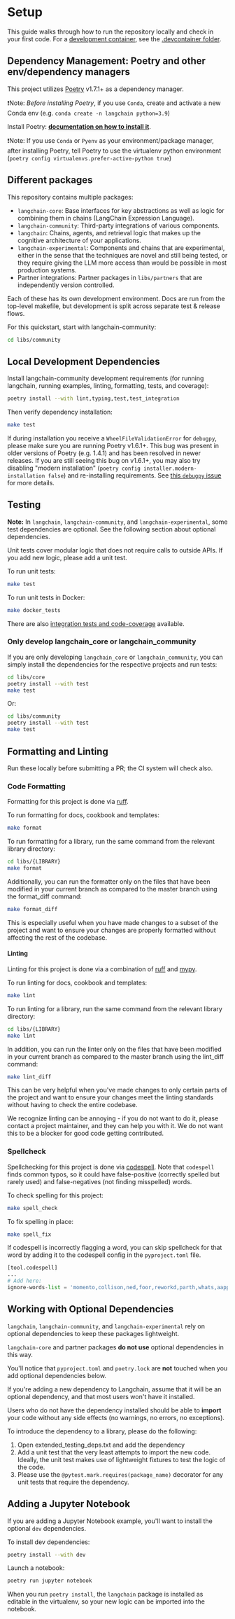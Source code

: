 # Setup

This guide walks through how to run the repository locally and check in your first code.
For a [development container](https://containers.dev/), see the [.devcontainer folder](https://github.com/langchain-ai/langchain/tree/master/.devcontainer).

## Dependency Management: Poetry and other env/dependency managers

This project utilizes [Poetry](https://python-poetry.org/) v1.7.1+ as a dependency manager.

❗Note: *Before installing Poetry*, if you use `Conda`, create and activate a new Conda env (e.g. `conda create -n langchain python=3.9`)

Install Poetry: **[documentation on how to install it](https://python-poetry.org/docs/#installation)**.

❗Note: If you use `Conda` or `Pyenv` as your environment/package manager, after installing Poetry,
tell Poetry to use the virtualenv python environment (`poetry config virtualenvs.prefer-active-python true`)

## Different packages

This repository contains multiple packages:
- `langchain-core`: Base interfaces for key abstractions as well as logic for combining them in chains (LangChain Expression Language).
- `langchain-community`: Third-party integrations of various components.
- `langchain`: Chains, agents, and retrieval logic that makes up the cognitive architecture of your applications.
- `langchain-experimental`: Components and chains that are experimental, either in the sense that the techniques are novel and still being tested, or they require giving the LLM more access than would be possible in most production systems.
- Partner integrations: Partner packages in `libs/partners` that are independently version controlled.

Each of these has its own development environment. Docs are run from the top-level makefile, but development
is split across separate test & release flows.

For this quickstart, start with langchain-community:

```bash
cd libs/community
```

## Local Development Dependencies

Install langchain-community development requirements (for running langchain, running examples, linting, formatting, tests, and coverage):

```bash
poetry install --with lint,typing,test,test_integration
```

Then verify dependency installation:

```bash
make test
```

If during installation you receive a `WheelFileValidationError` for `debugpy`, please make sure you are running
Poetry v1.6.1+. This bug was present in older versions of Poetry (e.g. 1.4.1) and has been resolved in newer releases.
If you are still seeing this bug on v1.6.1+, you may also try disabling "modern installation"
(`poetry config installer.modern-installation false`) and re-installing requirements.
See [this `debugpy` issue](https://github.com/microsoft/debugpy/issues/1246) for more details.

## Testing

**Note:** In `langchain`, `langchain-community`, and `langchain-experimental`, some test dependencies are optional. See the following section about optional dependencies.

Unit tests cover modular logic that does not require calls to outside APIs.
If you add new logic, please add a unit test.

To run unit tests:

```bash
make test
```

To run unit tests in Docker:

```bash
make docker_tests
```

There are also [integration tests and code-coverage](/docs/contributing/testing/) available.

### Only develop langchain_core or langchain_community

If you are only developing `langchain_core` or `langchain_community`, you can simply install the dependencies for the respective projects and run tests:

```bash
cd libs/core
poetry install --with test
make test
```

Or:

```bash
cd libs/community
poetry install --with test
make test
```

## Formatting and Linting

Run these locally before submitting a PR; the CI system will check also.

### Code Formatting

Formatting for this project is done via [ruff](https://docs.astral.sh/ruff/rules/).

To run formatting for docs, cookbook and templates:

```bash
make format
```

To run formatting for a library, run the same command from the relevant library directory:

```bash
cd libs/{LIBRARY}
make format
```

Additionally, you can run the formatter only on the files that have been modified in your current branch as compared to the master branch using the format_diff command:

```bash
make format_diff
```

This is especially useful when you have made changes to a subset of the project and want to ensure your changes are properly formatted without affecting the rest of the codebase.

#### Linting

Linting for this project is done via a combination of [ruff](https://docs.astral.sh/ruff/rules/) and [mypy](http://mypy-lang.org/).

To run linting for docs, cookbook and templates:

```bash
make lint
```

To run linting for a library, run the same command from the relevant library directory:

```bash
cd libs/{LIBRARY}
make lint
```

In addition, you can run the linter only on the files that have been modified in your current branch as compared to the master branch using the lint_diff command:

```bash
make lint_diff
```

This can be very helpful when you've made changes to only certain parts of the project and want to ensure your changes meet the linting standards without having to check the entire codebase.

We recognize linting can be annoying - if you do not want to do it, please contact a project maintainer, and they can help you with it. We do not want this to be a blocker for good code getting contributed.

### Spellcheck

Spellchecking for this project is done via [codespell](https://github.com/codespell-project/codespell).
Note that `codespell` finds common typos, so it could have false-positive (correctly spelled but rarely used) and false-negatives (not finding misspelled) words.

To check spelling for this project:

```bash
make spell_check
```

To fix spelling in place:

```bash
make spell_fix
```

If codespell is incorrectly flagging a word, you can skip spellcheck for that word by adding it to the codespell config in the `pyproject.toml` file.

```python
[tool.codespell]
...
# Add here:
ignore-words-list = 'momento,collison,ned,foor,reworkd,parth,whats,aapply,mysogyny,unsecure'
```

## Working with Optional Dependencies

`langchain`, `langchain-community`, and `langchain-experimental` rely on optional dependencies to keep these packages lightweight.

`langchain-core` and partner packages **do not use** optional dependencies in this way.

You'll notice that `pyproject.toml` and `poetry.lock` are **not** touched when you add optional dependencies below.

If you're adding a new dependency to Langchain, assume that it will be an optional dependency, and
that most users won't have it installed.

Users who do not have the dependency installed should be able to **import** your code without
any side effects (no warnings, no errors, no exceptions).

To introduce the dependency to a library, please do the following:

1. Open extended_testing_deps.txt and add the dependency
2. Add a unit test that the very least attempts to import the new code. Ideally, the unit
test makes use of lightweight fixtures to test the logic of the code.
3. Please use the `@pytest.mark.requires(package_name)` decorator for any unit tests that require the dependency.

## Adding a Jupyter Notebook

If you are adding a Jupyter Notebook example, you'll want to install the optional `dev` dependencies.

To install dev dependencies:

```bash
poetry install --with dev
```

Launch a notebook:

```bash
poetry run jupyter notebook
```

When you run `poetry install`, the `langchain` package is installed as editable in the virtualenv, so your new logic can be imported into the notebook.
